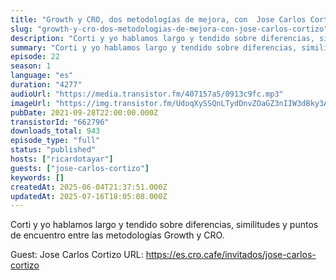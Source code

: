 ```yaml
---
title: "Growth y CRO, dos metodologías de mejora, con  Jose Carlos Cortizo"
slug: "growth-y-cro-dos-metodologias-de-mejora-con-jose-carlos-cortizo"
description: "Corti y yo hablamos largo y tendido sobre diferencias, similitudes y puntos de encuentro entre las metodologías Growth y CRO.\n\nGuest: Jose Carlos Cortizo\nURL: https://es.cro.cafe/invitados/jose-carlos-cortizo"
summary: "Corti y yo hablamos largo y tendido sobre diferencias, similitudes y puntos de encuentro entre las metodologías Growth y CRO."
episode: 22
season: 1
language: "es"
duration: "4277"
audioUrl: "https://media.transistor.fm/407157a5/0913c9fc.mp3"
imageUrl: "https://img.transistor.fm/UdoqXySSQnLTydDnvZOaGZ3nIIW3dBky3ACVLEnIvCE/rs:fill:3000:3000:1/q:60/aHR0cHM6Ly9pbWct/dXBsb2FkLXByb2R1/Y3Rpb24udHJhbnNp/c3Rvci5mbS80YjM1/MGJiZjBkNzM1NTUz/ZmU0OTdiNzAzZjVh/NThiNC5qcGc.webp"
pubDate: 2021-09-28T22:00:00.000Z
transistorId: "662796"
downloads_total: 943
episode_type: "full"
status: "published"
hosts: ["ricardotayar"]
guests: ["jose-carlos-cortizo"]
keywords: []
createdAt: 2025-06-04T21:37:51.000Z
updatedAt: 2025-07-16T18:05:08.000Z
---
```


Corti y yo hablamos largo y tendido sobre diferencias, similitudes y puntos de encuentro entre las metodologías Growth y CRO.

Guest: Jose Carlos Cortizo
URL: https://es.cro.cafe/invitados/jose-carlos-cortizo
